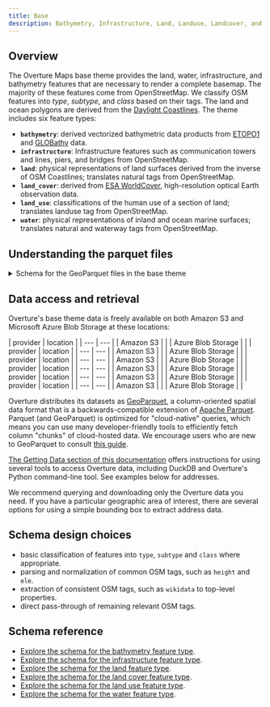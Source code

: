 ```yaml
---
title: Base
description: Bathymetry, Infrastructure, Land, Landuse, Landcover, and Water features.
---
```



## Overview

The Overture Maps base theme provides the land, water, infrastructure, and bathymetry features that are necessary to render a complete basemap. The majority of these features come from OpenStreetMap. We classify OSM features into *type*, *subtype*, and *class* based on their tags. The land and ocean polygons are derived from the [Daylight Coastlines](https://daylightmap.org/coastlines.html). The theme includes six feature types:

- **`bathymetry`**: derived vectorized bathymetric data products from [ETOPO1](https://www.ncei.noaa.gov/products/etopo-global-relief-model) and [GLOBathy](https://www.nature.com/articles/s41597-022-01132-9) data.
- **`infrastructure`**: Infrastructure features such as communication towers and lines, piers, and bridges from OpenStreetMap.
- **`land`**: physical representations of land surfaces derived from the inverse of OSM Coastlines; translates natural tags from OpenStreetMap.
- **`land_cover`**: derived from [ESA WorldCover](https://esa-worldcover.org/en), high-resolution optical Earth observation data.
- **`land_use`**: classifications of the human use of a section of land; translates landuse tag from OpenStreetMap.
- **`water`**: physical representations of inland and ocean marine surfaces; translates natural and waterway tags from OpenStreetMap.

## Understanding the parquet files

<details>
	<summary>Schema for the GeoParquet files in the base theme</summary>
<div>
<Tabs>
<TabItem value="bathymetry" label="bathymetry" default>

| column | type | description |
| --- | --- | --- |
| id | string | A feature ID that may be associated with the Global Entity Reference System (GERS) if—and-only-if the feature represents an entity that is part of GERS. |
| geometry | binary | A building's geometry is defined as its footprint or roofprint (if traced from aerial/satellite imagery). MUST be a Polygon as defined by GeoJSON schema. |
| bbox | struct | Area defined by two longitudes and two latitudes: latitude is a decimal number between -90.0 and 90.0; longitude is a decimal number between -180.0 and 180.0. |
| version | integer | Version number of the feature, incremented in each Overture release where the geometry or attributes of this feature changed. |
| sources | struct | The array of source information for the properties of a given feature. Each source object lists the property in JSON Pointer notation and the dataset from which that specific value originated. |
| depth | integer | Depth below surface level (in meters) of the feature. |
| cartography | struct | Defines cartographic hints for optimal use of Overture features in map-making. |
| filename | string | Name of the file being queried. |
| theme | string | Name of the Overture theme being queried. |
| type | string | Name of the Overture feature type being queried. |

</TabItem>
<TabItem value="infrastructure" label="infrastructure" default>

| column | type | description |
| --- | --- | --- |
| id | varchar | A feature ID that may be associated with the Global Entity Reference System (GERS) if—and-only-if the feature represents an entity that is part of GERS. |
| geometry | binary | A building's geometry is defined as its footprint or roofprint (if traced from aerial/satellite imagery). MUST be a Polygon as defined by GeoJSON schema. |
| bbox | struct | Area defined by two longitudes and two latitudes: latitude is a decimal number between -90.0 and 90.0; longitude is a decimal number between -180.0 and 180.0. |
| version | integer | Version number of the feature, incremented in each Overture release where the geometry or attributes of this feature changed. |
| sources | struct | The array of source information for the properties of a given feature. Each source object lists the property in JSON Pointer notation and the dataset from which that specific value originated. |
| subtype | varchar | A broad category of the building type and purpose. |
| names | struct | The name associated with the feature. The first entry in the array of names must have a "local" language. |
| class | varchar | Further delineation of the building's built purpose. |
| level | integer | The building feature's Z-order, i.e., stacking order. A Z-order of 0 is ground level. |
| height | double | Height of the feature in meters. |
| surface | varchar | Surface material, mostly from the OSM tag, with some normalization. |
| source_tags | struct | Any attributes/tags from the original source data that should be passed through. |
| wikidata | varchar | The Wikidata ID for the feature. |
| filename | varchar | Name of the file being queried. |
| theme | varchar | Name of the Overture theme being queried. |
| type | varchar | Name of the Overture feature type being queried. |

</TabItem>
<TabItem value="land" label="land" default>

| column | type | description |
| --- | --- | --- |
| id | string | A feature ID that may be associated with the Global Entity Reference System (GERS) if—and-only-if the feature represents an entity that is part of GERS. |
| geometry | binary | A building's geometry is defined as its footprint or roofprint (if traced from aerial/satellite imagery). MUST be a Polygon as defined by GeoJSON schema. |
| bbox | struct | Area defined by two longitudes and two latitudes: latitude is a decimal number between -90.0 and 90.0; longitude is a decimal number between -180.0 and 180.0. |
| version | integer | Version number of the feature, incremented in each Overture release where the geometry or attributes of this feature changed. |
| sources | struct | The array of source information for the properties of a given feature. Each source object lists the property in JSON Pointer notation and the dataset from which that specific value originated. |
| level | integer | The building feature's Z-order, i.e., stacking order. A Z-order of 0 is ground level. |
| subtype | string | A broad category of the building type and purpose. |
| class | string | Further delineation of the building's built purpose. |
| surface | string | Surface material, mostly from the OSM tag, with some normalization. |
| names | struct | The name associated with the feature. The first entry in the array of names must have a "local" language. |
| source_tags | struct | Any attributes/tags from the original source data that should be passed through. |
| wikidata | string | The Wikidata ID for the feature. |
| elevation | integer | Elevation above sea level (in meters) of the feature. |
| filename | string | Name of the file being queried. |
| theme | string | Name of the Overture theme being queried. |
| type | string | Name of the Overture feature type being queried. |

</TabItem>
<TabItem value="land_cover" label="land_cover" default>

| column | type | description |
| --- | --- | --- |
| id | string | A feature ID that may be associated with the Global Entity Reference System (GERS) if—and-only-if the feature represents an entity that is part of GERS. |
| geometry | binary | A building's geometry is defined as its footprint or roofprint (if traced from aerial/satellite imagery). MUST be a Polygon as defined by GeoJSON schema. |
| bbox | struct | Area defined by two longitudes and two latitudes: latitude is a decimal number between -90.0 and 90.0; longitude is a decimal number between -180.0 and 180.0. |
| version | integer | Version number of the feature, incremented in each Overture release where the geometry or attributes of this feature changed. |
| sources | struct | The array of source information for the properties of a given feature. Each source object lists the property in JSON Pointer notation and the dataset from which that specific value originated. |
| cartography | struct | Defines cartographic hints for optimal use of Overture features in map-making. |
| subtype | string | A broad category of the building type and purpose. |
| filename | string | Name of the file being queried. |
| theme | string | Name of the Overture theme being queried. |
| type | string | Name of the Overture feature type being queried. |

</TabItem>
<TabItem value="land_use" label="land_use" default>

| column | type | description |
| --- | --- | --- |
| id | string | A feature ID that may be associated with the Global Entity Reference System (GERS) if—and-only-if the feature represents an entity that is part of GERS. |
| geometry | binary | A building's geometry is defined as its footprint or roofprint (if traced from aerial/satellite imagery). MUST be a Polygon as defined by GeoJSON schema. |
| bbox | struct | Area defined by two longitudes and two latitudes: latitude is a decimal number between -90.0 and 90.0; longitude is a decimal number between -180.0 and 180.0. |
| version | integer | Version number of the feature, incremented in each Overture release where the geometry or attributes of this feature changed. |
| sources | struct | The array of source information for the properties of a given feature. Each source object lists the property in JSON Pointer notation and the dataset from which that specific value originated. |
| level | integer | The building feature's Z-order, i.e., stacking order. A Z-order of 0 is ground level. |
| subtype | string | A broad category of the building type and purpose. |
| class | string | Further delineation of the building's built purpose. |
| surface | string | Surface material, mostly from the OSM tag, with some normalization. |
| names | struct | The name associated with the feature. The first entry in the array of names must have a "local" language. |
| source_tags | struct | Any attributes/tags from the original source data that should be passed through. |
| wikidata | string | The Wikidata ID for the feature. |
| elevation | integer | Elevation above sea level (in meters) of the feature. |
| filename | string | Name of the file being queried. |
| theme | string | Name of the Overture theme being queried. |
| type | string | Name of the Overture feature type being queried. |

</TabItem>
<TabItem value="water" label="water" default>

| column | type | description |
| --- | --- | --- |
| id | string | A feature ID that may be associated with the Global Entity Reference System (GERS) if—and-only-if the feature represents an entity that is part of GERS. |
| geometry | binary | A building's geometry is defined as its footprint or roofprint (if traced from aerial/satellite imagery). MUST be a Polygon as defined by GeoJSON schema. |
| bbox | struct | Area defined by two longitudes and two latitudes: latitude is a decimal number between -90.0 and 90.0; longitude is a decimal number between -180.0 and 180.0. |
| version | integer | Version number of the feature, incremented in each Overture release where the geometry or attributes of this feature changed. |
| sources | struct | The array of source information for the properties of a given feature. Each source object lists the property in JSON Pointer notation and the dataset from which that specific value originated. |
| level | integer | The building feature's Z-order, i.e., stacking order. A Z-order of 0 is ground level. |
| subtype | string | A broad category of the building type and purpose. |
| class | string | Further delineation of the building's built purpose. |
| names | struct | The name associated with the feature. The first entry in the array of names must have a "local" language. |
| source_tags | struct | Any attributes/tags from the original source data that should be passed through. |
| wikidata | string | The Wikidata ID for the feature. |
| is_salt | boolean | Indicates the presence of salt water. |
| is_intermittent | boolean | Indicates whether or not the water is intermittent. |
| filename | string | Name of the file being queried. |
| theme | string | Name of the Overture theme being queried. |
| type | string | Name of the Overture feature type being queried. |

</TabItem>
</Tabs>
</div>
</details>

## Data access and retrieval

Overture's base theme data is freely available on both Amazon S3 and Microsoft Azure Blob Storage at these locations:

<Tabs>
  <TabItem value="bathymetry" label="Bathymetry">
    | provider | location |
    | --- | --- |
    | Amazon S3 | <QueryBuilder query="s3://overturemaps-us-west-2/release/__OVERTURE_RELEASE/theme=base/type=bathymetry/*" language="text"></QueryBuilder> |
    | Azure Blob Storage | <QueryBuilder query="https://overturemapswestus2.blob.core.windows.net/release/__OVERTURE_RELEASE/theme=base/type=bathymetry/*" language="text"></QueryBuilder> |
  </TabItem>
  <TabItem value="infrastructure" label="Infrastructure">
    | provider | location |
    | --- | --- |
    | Amazon S3 | <QueryBuilder query="s3://overturemaps-us-west-2/release/__OVERTURE_RELEASE/theme=base/type=infrastructure/*" language="text"></QueryBuilder> |
    | Azure Blob Storage | <QueryBuilder query="https://overturemapswestus2.blob.core.windows.net/release/__OVERTURE_RELEASE/theme=base/type=infrastructure/*" language="text"></QueryBuilder> |
  </TabItem>
  <TabItem value="land" label="Land">
    | provider | location |
    | --- | --- |
    | Amazon S3 | <QueryBuilder query="s3://overturemaps-us-west-2/release/__OVERTURE_RELEASE/theme=base/type=land/*" language="text"></QueryBuilder> |
    | Azure Blob Storage | <QueryBuilder query="https://overturemapswestus2.blob.core.windows.net/release/__OVERTURE_RELEASE/theme=base/type=land/*" language="text"></QueryBuilder> |
  </TabItem>
  <TabItem value="land_cover" label="Land Cover">
    | provider | location |
    | --- | --- |
    | Amazon S3 | <QueryBuilder query="s3://overturemaps-us-west-2/release/__OVERTURE_RELEASE/theme=base/type=land_cover/*" language="text"></QueryBuilder> |
    | Azure Blob Storage | <QueryBuilder query="https://overturemapswestus2.blob.core.windows.net/release/__OVERTURE_RELEASE/theme=base/type=land_cover/*" language="text"></QueryBuilder> |
  </TabItem>
  <TabItem value="land_use" label="Land Use">
    | provider | location |
    | --- | --- |
    | Amazon S3 | <QueryBuilder query="s3://overturemaps-us-west-2/release/__OVERTURE_RELEASE/theme=base/type=land_use/*" language="text"></QueryBuilder> |
    | Azure Blob Storage | <QueryBuilder query="https://overturemapswestus2.blob.core.windows.net/release/__OVERTURE_RELEASE/theme=base/type=land_use/*" language="text"></QueryBuilder> |
  </TabItem>
  <TabItem value="water" label="Water">
    | provider | location |
    | --- | --- |
    | Amazon S3 | <QueryBuilder query="s3://overturemaps-us-west-2/release/__OVERTURE_RELEASE/theme=base/type=water/*" language="text"></QueryBuilder> |
    | Azure Blob Storage | <QueryBuilder query="https://overturemapswestus2.blob.core.windows.net/release/__OVERTURE_RELEASE/theme=base/type=water/*" language="text"></QueryBuilder> |
  </TabItem>
</Tabs>

Overture distributes its datasets as [GeoParquet](https://geoparquet.org/), a column-oriented spatial data format that is a backwards-compatible extension of [Apache Parquet](https://parquet.apache.org/). Parquet (and GeoParquet) is optimized for "cloud-native" queries, which means you can use many developer-friendly tools to efficiently fetch column "chunks" of cloud-hosted data. We encourage users who are new to GeoParquet to consult [this guide](https://guide.cloudnativegeo.org/geoparquet/).

[The Getting Data section of this documentation](https://docs.overturemaps.org/getting-data/) offers instructions for using several tools to access Overture data, including DuckDB and Overture's Python command-line tool. See examples below for addresses.

We recommend querying and downloading only the Overture data you need.
If you have a particular geographic area of interest, there are several options for using a simple bounding box to extract address data.

## Schema design choices

- basic classification of features into `type`, `subtype` and `class` where appropriate.
- parsing and normalization of common OSM tags, such as `height` and `ele`.
- extraction of consistent OSM tags, such as `wikidata` to top-level properties.
- direct pass-through of remaining relevant OSM tags.

## Schema reference

- [Explore the schema for the bathymetry feature type](/schema/reference/base/bathymetry).
- [Explore the schema for the infrastructure feature type](/schema/reference/base/infrastructure).
- [Explore the schema for the land feature type](/schema/reference/base/land).
- [Explore the schema for the land cover feature type](/schema/reference/base/land_cover).
- [Explore the schema for the land use feature type](/schema/reference/base/land_use).
- [Explore the schema for the water feature type](/schema/reference/base/water).
